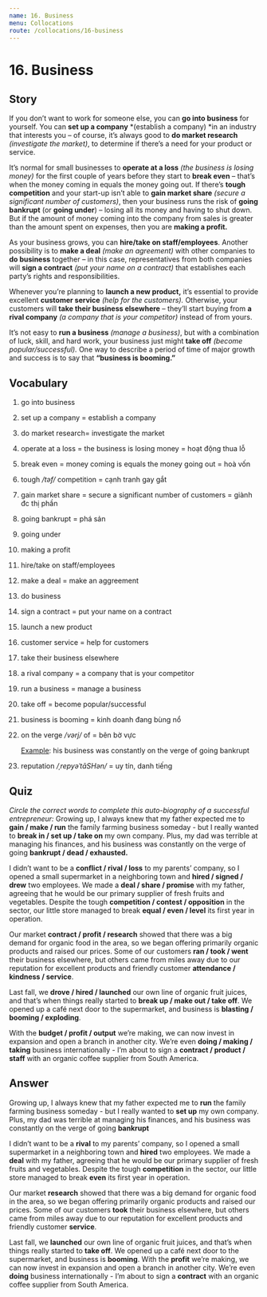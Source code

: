 ```yaml
---
name: 16. Business
menu: Collocations
route: /collocations/16-business
---
```


# 16. Business

## Story

If you don’t want to work for someone else, you can **go into business** for yourself. You can **set up a company** *(establish a company) *in an industry that interests you – of course, it’s always good to **do market research** _(investigate the market)_, to determine if there’s a need for your product or service.

It’s normal for small businesses to **operate at a loss** _(the business is losing money)_ for the first couple of years before they start to **break even** – that’s when the money coming in equals the money going out. If there’s **tough competition** and your start-up isn’t able to **gain market share** _(secure a significant number of customers)_, then your business runs the risk of **going bankrupt** (or **going under**) – losing all its money and having to shut down. But if the amount of money coming into the company from sales is greater than the amount spent on expenses, then you are **making a profit.**

As your business grows, you can **hire/take on staff/employees**. Another possibility is to **make a deal** _(make an agreement)_ with other companies to **do business** together – in this case, representatives from both companies will **sign a contract** _(put your name on a contract)_ that establishes each party’s rights and responsibilities.

Whenever you’re planning to **launch a new product,** it’s essential to provide excellent **customer service** _(help for the customers)._ Otherwise, your customers will **take their business elsewhere** – they’ll start buying from **a rival company** _(a company that is your competitor)_ instead of from yours.

It’s not easy to **run a business** _(manage a business)_, but with a combination of luck, skill, and hard work, your business just might **take off** _(become popular/successful)._ One way to describe a period of time of major growth and success is to say that **“business is booming.”**

## Vocabulary

1. go into business
2. set up a company = establish a company
3. do market research= investigate the market
4. operate at a loss = the business is losing money = hoạt động thua lỗ
5. break even = money coming is equals the money going out = hoà vốn
6. tough _/təf/_ competition = cạnh tranh gay gắt
7. gain market share = secure a significant number of customers = giành đc thị phần
8. going bankrupt = phá sản
9. going under
10. making a profit
11. hire/take on staff/employees
12. make a deal = make an aggreement
13. do business
14. sign a contract = put your name on a contract
15. launch a new product
16. customer service = help for customers
17. take their business elsewhere
18. a rival company = a company that is your competitor
19. run a business = manage a business
20. take off = become popular/successful
21. business is booming = kinh doanh đang bùng nổ
22. on the verge _/vərj/_ of = bên bờ vực

    <u>Example</u>: his business was constantly on the verge of going bankrupt
    
23. reputation _/ˌrepyəˈtāSHən/_ = uy tín, danh tiếng

## Quiz

_Circle the correct words to complete this auto-biography of a successful entrepreneur:_
Growing up, I always knew that my father expected me to **gain / make / run** the family farming business someday - but I really wanted to **break in / set up / take on** my own company. Plus, my dad was terrible at managing his finances, and his business was constantly on the verge of going **bankrupt / dead / exhausted.**

I didn’t want to be a **conflict / rival / loss** to my parents’ company, so I opened a small supermarket in a neighboring town and **hired / signed / drew** two employees. We made a **deal / share / promise** with my father, agreeing that he would be our primary supplier of fresh fruits and vegetables. Despite the tough **competition / contest / opposition** in the sector, our little store managed to break **equal / even / level** its first year in operation.

Our market **contract / profit / research** showed that there was a big demand for organic food in the area, so we began offering primarily organic products and raised our prices. Some of our customers **ran / took / went** their business elsewhere, but others came from miles away due to our reputation for excellent products and friendly customer **attendance / kindness / service**.

Last fall, we **drove / hired / launched** our own line of organic fruit juices, and that’s when things really started to **break up / make out / take off**. We opened up a café next door to the supermarket, and business is **blasting / booming / exploding**.

With the **budget / profit / output** we’re making, we can now invest in expansion and open a branch in another city. We’re even **doing / making / taking** business internationally - I’m about to sign a **contract / product / staff** with an organic coffee supplier from South America.

## Answer

Growing up, I always knew that my father expected me to **run** the family farming business someday - but I really wanted to **set up** my own company. Plus, my dad was terrible at managing his finances, and his business was constantly on the verge of going **bankrupt**

I didn’t want to be a **rival** to my parents’ company, so I opened a small supermarket in a neighboring town and **hired** two employees. We made a **deal** with my father, agreeing that he would be our primary supplier of fresh fruits and vegetables. Despite the tough **competition** in the sector, our little store managed to break **even** its first year in operation.

Our market **research** showed that there was a big demand for organic food in the area, so we began offering primarily organic products and raised our prices. Some of our customers **took** their business elsewhere, but others came from miles away due to our reputation for excellent products and friendly customer **service**.

Last fall, we **launched** our own line of organic fruit juices, and that’s when things really started to **take off**. We opened up a café next door to the supermarket, and business is **booming**.
With the **profit** we’re making, we can now invest in expansion and open a branch in another city. We’re even **doing** business internationally - I’m about to sign a **contract** with an organic coffee supplier from South America.

